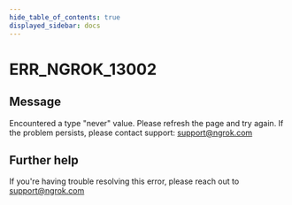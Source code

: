 ```yaml
---
hide_table_of_contents: true
displayed_sidebar: docs
---
```



# ERR_NGROK_13002

## Message

Encountered a type "never" value. Please refresh the page and try again. If the problem persists, please contact support: support@ngrok.com

<ErrorDetails error="err_ngrok_13002" />

## Further help

If you're having trouble resolving this error, please reach out to [support@ngrok.com](mailto:support@ngrok.com?subject=Help%20with%20ERR_NGROK_13002)
